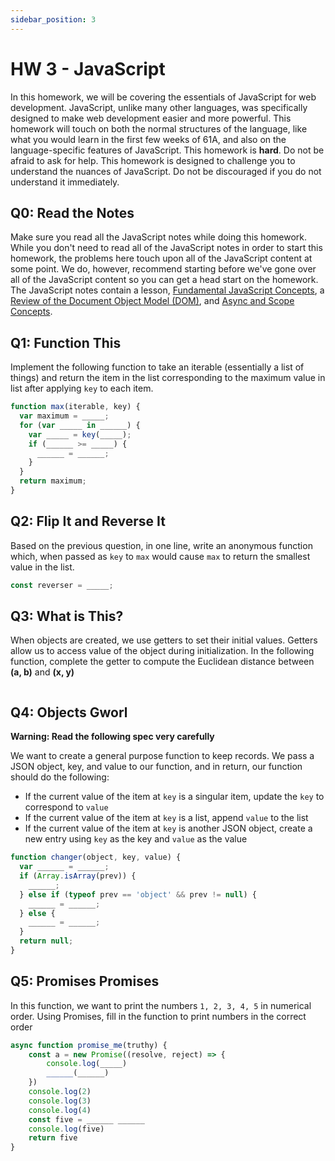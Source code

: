 ```yaml
---
sidebar_position: 3
---
```


# HW 3 - JavaScript

In this homework, we will be covering the essentials of JavaScript for web
development. JavaScript, unlike many other languages, was specifically designed
to make web development easier and more powerful. This homework will touch on
both the normal structures of the language, like what you would learn in the
first few weeks of 61A, and also on the language-specific features of
JavaScript. This homework is **hard**. Do not be afraid to ask for help. This
homework is designed to challenge you to understand the nuances of JavaScript.
Do not be discouraged if you do not understand it immediately.

## Q0: Read the Notes

Make sure you read all the JavaScript notes while doing this homework. While you
don't need to read all of the JavaScript notes in order to start this homework,
the problems here touch upon all of the JavaScript content at some point. We do,
however, recommend starting before we've gone over all of the JavaScript content
so you can get a head start on the homework. The JavaScript notes contain a
lesson, [Fundamental JavaScript Concepts](/docs/Lessons/Lesson5), a
[Review of the Document Object Model (DOM)](/docs/Lessons/Lesson6), and
[Async and Scope Concepts](/docs/Lessons/Lesson7).

## Q1: Function This

Implement the following function to take an iterable (essentially a list of
things) and return the item in the list corresponding to the maximum value in
list after applying `key` to each item.

```js
function max(iterable, key) {
  var maximum = _____;
  for (var _____ in ______) {
    var _____ = key(_____);
    if (______ >= _____) {
      ______ = ______;
    }
  }
  return maximum;
}
```

## Q2: Flip It and Reverse It

Based on the previous question, in one line, write an anonymous function which,
when passed as `key` to `max` would cause `max` to return the smallest value in
the list.

```js
const reverser = _____;
```

## Q3: What is This?

When objects are created, we use getters to set their initial values. Getters allow us to access value of the object
during initialization. In the following function, complete the getter to compute the Euclidean distance between **(a, b)** and **(x, y)**

```js

```

## Q4: Objects Gworl

**Warning: Read the following spec very carefully**

We want to create a general purpose function to keep records. We pass a JSON
object, key, and value to our function, and in return, our function should do
the following:

- If the current value of the item at `key` is a singular item, update the `key`
  to correspond to `value`
- If the current value of the item at `key` is a list, append `value` to the
  list
- If the current value of the item at `key` is another JSON object, create a new
  entry using `key` as the key and `value` as the value

```js
function changer(object, key, value) {
  var ______ = ______;
  if (Array.isArray(prev)) {
    ______;
  } else if (typeof prev == 'object' && prev != null) {
    ______ = ______;
  } else {
    ______ = ______;
  }
  return null;
}
```

## Q5: Promises Promises

In this function, we want to print the numbers `1, 2, 3, 4, 5` in numerical
order. Using Promises, fill in the function to print numbers in the correct
order

```js
async function promise_me(truthy) {
    const a = new Promise((resolve, reject) => {
        console.log(_____)
        ______(______)
    })
    console.log(2)
    console.log(3)
    console.log(4)
    const five = ______ ______
    console.log(five)
    return five
}
```

